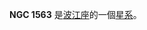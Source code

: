 {{NGCInfoBox|NGCID=NGC 1563|發現者=法蘭斯·萊文沃思|發現日期=1886年-月-日|其他編號=MCG -3-12-5,NPM1G -15-0225 IRAS04204-1546|曆元=J2000.0|赤經=4時22分53.9秒
|赤緯=-15°43'58"|星座=波江座|星體=星系|星等=15|表面亮度=13.4|藍等=16}}

'''NGC 1563''' 是[[波江座|波江座]]的一個[[星系|星系]]。

{{NGCReference|1563}}
{{Catalogs|NGC=1563}}
